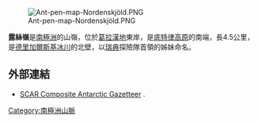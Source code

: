 [[Image:Ant-pen-map-Nordenskjöld.PNG|thumb]]

{{coord|64|39|S|60|48|W|display=title}}

'''露絲嶺'''是[[南極洲|南極洲]]的山嶺，位於[[葛拉漢地|葛拉漢地]]東岸，是[[底特律高原|底特律高原]]的南端，長4.5公里，是[[德里加爾斯基冰川|德里加爾斯基冰川]]的北壁，以[[瑞典|瑞典]]探險隊首領的姊妹命名。

==外部連結==
* [http://data.aad.gov.au/aadc/gaz/scar/ SCAR Composite Antarctic Gazetteer] {{WebCite|url=https://www.webcitation.org/5ug2CfC7m?url=http://data.aad.gov.au/aadc/gaz/scar/ |date=20101202140255 |dateformat=iso }}.

{{DEFAULTSORT:Ruth Ridge}}
[[Category:南極洲山脈|Category:南極洲山脈]]


{{NordenskjöldCoast-geo-stub}}